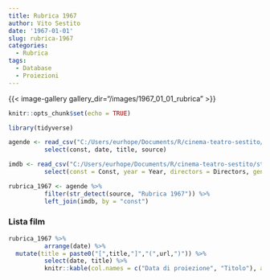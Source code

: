 ```yaml
---
title: Rubrica 1967
author: Vito Sestito
date: '1967-01-01'
slug: rubrica-1967
categories:
  - Rubrica
tags:
  - Database
  - Proiezioni
---
```

{{< image-gallery gallery_dir="/images/1967_01_01_rubrica" >}}
```r
knitr::opts_chunk$set(echo = TRUE)

library(tidyverse)

agende <- read_csv("C:/Users/eurhope/Documents/R/cinema-teatro-sestito/static/data/programmazione_agende.csv") %>%
          select(const, date, title, source)

imdb <- read_csv("C:/Users/eurhope/Documents/R/cinema-teatro-sestito/static/data/programmazione_imdb.csv") %>%
          select(const = Const, year = Year, directors = Directors, genres = Genres, imdb_rating = `IMDb Rating`, runtime = `Runtime (mins)`, url = URL)

rubrica_1967 <- agende %>%
          filter(str_detect(source, "Rubrica 1967")) %>%
          left_join(imdb, by = "const")
```
### Lista film
```r
rubrica_1967 %>%
          arrange(date) %>%
  mutate(title = paste0("[",title,"]","(",url,")")) %>%
          select(date, title) %>%
          knitr::kable(col.names = c("Data di proiezione", "Titolo"), align = c("l", "l", "l"))
```